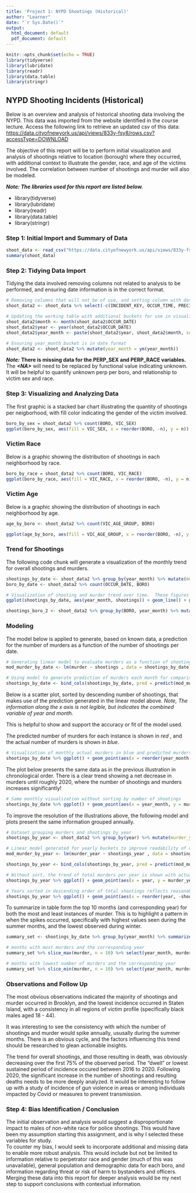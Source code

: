 ```yaml
---
title: 'Project 1: NYPD Shootings (Historical)'
author: "Learner"
date: "`r Sys.Date()`"
output:
  html_document: default
  pdf_document: default
---
```


```r
knitr::opts_chunk$set(echo = TRUE)
library(tidyverse)
library(lubridate)
library(readr)
library(data.table)
library(stringr)
```

## NYPD Shooting Incidents (Historical)

Below is an overview and analysis of historical shooting data involving the NYPD.  This data was imported from the website identified in the course lecture.  Access the following link to retrieve an updated csv of this data: <https://data.cityofnewyork.us/api/views/833y-fsy8/rows.csv?accessType=DOWNLOAD>

The objective of this report will be to perform initial visualization and analysis of shootings relative to location (borough) where they occurred, with additional context to illustrate the gender, race, and age of the victims involved.  The correlation between number of shootings and murder will also be modeled.

***Note: The libraries used for this report are listed below.***

* library(tidyverse)
* library(lubridate)
* library(readr)
* library(data.table)
* library(stringr)

### Step 1: Initial Import and Summary of Data
```r
shoot_data <- read_csv("https://data.cityofnewyork.us/api/views/833y-fsy8/rows.csv?accessType=DOWNLOAD")
summary(shoot_data)
```

### Step 2: Tidying Data Import

Tidying the data involved removing columns not related to analysis to be performed, and ensuring date information is in the correct format.
```r
# Removing columns that will not be of use, and setting column with date values to the correct format
shoot_data2 <- shoot_data %>% select(-c(INCIDENT_KEY, OCCUR_TIME, PRECINCT, JURISDICTION_CODE, LOCATION_DESC, PERP_AGE_GROUP, X_COORD_CD, Y_COORD_CD, Latitude, Longitude, Lon_Lat)) %>% mutate(OCCUR_DATE = mdy(OCCUR_DATE))

# Updating the working table with additional buckets for use in visualization later on
shoot_data2$month <- month(shoot_data2$OCCUR_DATE)
shoot_data2$year <- year(shoot_data2$OCCUR_DATE)
shoot_data2$year_month <- paste(shoot_data2$year, shoot_data2$month, sep = '/')

# Ensuring year_month bucket is in date format
shoot_data2 <- shoot_data2 %>% mutate(year_month = ym(year_month))

```

***Note:*** **There is missing data for the PERP_SEX and PERP_RACE variables.**  The ***\<NA\>*** will need to be replaced by functional value indicating unknown.   It will be helpful to quantify unknown perp per boro, and relationship to victim sex and race.

### Step 3: Visualizing and Analyzing Data

The first graphic is a stacked bar chart illustrating the quantity of shootings per neigborhood, with fill color indicating the gender of the victim involved.

```r
boro_by_sex = shoot_data2 %>% count(BORO, VIC_SEX)
ggplot(boro_by_sex, aes(fill = VIC_SEX, x = reorder(BORO, -n), y = n)) + geom_bar(position="stack", stat="identity") + theme(axis.text.x = element_text(angle=90, hjust = 1))
```

### Victim Race

Below is a graphic showing the distribution of shootings in each neighborhood by race. 
```r
boro_by_race = shoot_data2 %>% count(BORO, VIC_RACE)
ggplot(boro_by_race, aes(fill = VIC_RACE, x = reorder(BORO, -n), y = n))+geom_bar(position="stack", stat="identity") + theme(axis.text.x = element_text(angle=90, hjust = 1))
```

### Victim Age

Below is a graphic showing the distribution of shootings in each neighborhood by age. 
```r
age_by_boro <- shoot_data2 %>% count(VIC_AGE_GROUP, BORO)

ggplot(age_by_boro, aes(fill = VIC_AGE_GROUP, x = reorder(BORO, -n), y = n))+geom_bar(position="stack", stat="identity") + theme(axis.text.x = element_text(angle=90, hjust = 1))
```


### Trend for Shootings
The following code chunk will generate a visualization of the monthly trend for overall shootings and murders.  

```r
shootings_by_date <- shoot_data2 %>% group_by(year_month) %>% mutate(murder = sum(STATISTICAL_MURDER_FLAG == "TRUE")) %>% mutate(shootings = sum(STATISTICAL_MURDER_FLAG == "TRUE") + sum(STATISTICAL_MURDER_FLAG == "FALSE"))
boro_by_date <- shoot_data2 %>% count(OCCUR_DATE, BORO)

# Visualization of shooting and murder trend over time.  These figures are plotted as instances per month with shooting trend line in black, and murder trend line in red.
ggplot(shootings_by_date, aes(year_month, shootings)) + geom_line() + geom_line(aes(year_month, murder), color = "red")

shootings_boro_2 <- shoot_data2 %>% group_by(BORO, year_month) %>% mutate(murder = sum(STATISTICAL_MURDER_FLAG == "TRUE")) %>% mutate(shootings = sum(STATISTICAL_MURDER_FLAG == "TRUE") + sum(STATISTICAL_MURDER_FLAG == "FALSE"))

```

### Modeling

The model below is applied to generate, based on known data, a prediction for the number of murders as a function of the number of shootings per date.
```r
# Generating linear model to evaluate murders as a function of shootings per month
mod_murder_by_date <- lm(murder ~ shootings , data = shootings_by_date)

# Using model to generate prediction of murders each month for comparison with actual murders
shootings_by_date <- bind_cols(shootings_by_date, pred = predict(mod_murder_by_date, shootings_by_date))

```

Below is a scatter plot, sorted by descending number of shootings, that makes use of the prediction generated in the linear model above. 
*Note, The information along the x axis is not legible, but indicates the combined variable of year and month.* 

This is helpful to show and support the accuracy or fit of the model used.  

The predicted number of murders for each instance is shown in *red* , and the actual number of murders is shown in *blue*. 

```r
# Visualization of monthly actual murders in blue and predicted murders in red, sorted in order of descending total number of shootings for the month
shootings_by_date %>% ggplot() + geom_point(aes(x = reorder(year_month, -shootings), y = murder), color = "blue") + geom_point(aes(x = reorder(year_month, -shootings), y = pred), color = "red") + theme(axis.text.x = element_text(angle=90, hjust = 1))
```

The plot below presents the same data as in the previous illustration in chronological order.  There is a clear trend showing a net decrease in murders until roughly 2020, where the number of shootings and murders increases significantly!

```r
# Same monthly visualization without sorting by number of shootings
shootings_by_date %>% ggplot() + geom_point(aes(x = year_month, y = murder), color = "blue") + geom_point(aes(x = year_month, y = pred), color = "red")

```

To improve the resolution of the illustrations above, the following model and plots present the same information grouped annually.

```r

# Dataset grouping murders and shootings by year
shootings_by_year <- shoot_data2 %>% group_by(year) %>% mutate(murder_year = sum(STATISTICAL_MURDER_FLAG == "TRUE")) %>% mutate(shootings_year = sum(STATISTICAL_MURDER_FLAG == "TRUE") + sum(STATISTICAL_MURDER_FLAG == "FALSE"))

# Linear model generated for yearly buckets to improve readability of visualizations
mod_murder_by_year <- lm(murder_year ~ shootings_year , data = shootings_by_year)

shootings_by_year <- bind_cols(shootings_by_year, pred = predict(mod_murder_by_year, shootings_by_year))

# Without sort, the trend of total murders per year is shown with actual values in blue and values predicted by linear model in red.
shootings_by_year %>% ggplot() + geom_point(aes(x = year, y = murder_year), color = "blue") + geom_point(aes(x = year, y = pred), color = "red")

# Years sorted in descending order of total shootings reflects reasonable correlation between number of shootings and number of murders
shootings_by_year %>% ggplot() + geom_point(aes(x = reorder(year, -shootings_year), y = murder_year), color = "blue") + geom_point(aes(x = reorder(year, -shootings_year), y = pred), color = "red")

```

To summarize in table form the top 10 months (and corresponding year) for both the most and least instances of murder.  This is to highlight a pattern in when the spikes occurred, specifically with highest values seen during the summer months, and the lowest observed during winter.  

```r
summary_set <- shootings_by_date %>% group_by(year_month) %>% summarize(murder = max(murder), shootings = max(shootings))

# months with most murders and the corresponding year
summary_set %>% slice_max(murder, n = 10) %>% select(year_month, murder, shootings)

# months with lowest number of murders and the corresponding year
summary_set %>% slice_min(murder, n = 10) %>% select(year_month, murder, shootings)
```

### Observations and Follow Up
The most obvious observations indicated the majority of shootings and murder occurred in Brooklyn, and the lowest incidence occurred in Staten Island, with a consistency in all regions of victim profile (specifically black males aged 18 - 44).

It was interesting to see the consistency with which the number of shootings and murder would spike annually, ususally during the summer months.  There is an obvious cycle, and the factors influencing this trend should be researched to glean actionable insights. 

The trend for overall shootings, and those resulting in death, was obviously decreasing over the first 75% of the observed period.  The "dwell" or lowest sustained period of incidence occured between 2016 to 2020.  Following 2020, the significant increase in the number of shootings and resulting deaths needs to be more deeply analyzed.  It would be interesting to follow up with a study of incidence of gun violence in areas or among individuals impacted by Covid or measures to prevent transmission.  

### Step 4: Bias Identification / Conclusion
The initial observation and analysis would suggest a disproportionate impact to males of non-white race for police shootings.  This would have been my assumption starting this assignment, and is why I selected these variables for study.  
To counter my bias, I would seek to incorporate additional and missing data to enable more robust analysis.  This would include but not be limited to information relative to perpetrator race and gender (much of this was unavailable), general population and demographic data for each boro, and information regarding threat or risk of harm to bystanders and officers.  Merging these data into this report for deeper analysis would be my next step to support conclusions with contextual information.